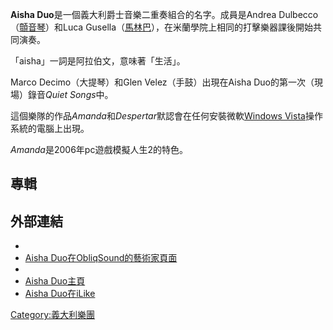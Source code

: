 {{unreferenced|time=2010-08-03T01:37:11+00:00}}
{{Infobox Musical artist
| Name  = Aisha Duo
| Background = group_or_band
| Origin = [[義大利|義大利]]
| Genre = [[爵士樂|爵士樂]]、[[室内乐|室内乐]], [[古典音乐|古典音乐]]
| Years_active = 1997–現在
| Label  = [[ObliqSound|ObliqSound]]
| URL = [http://www.obliqsound.com/artists/aishaduo.html Aisha Duo]
| Current_members = Andrea Dulbecco<br />Luca Gusella
| Past_members  = 
}}

'''Aisha Duo'''是一個義大利爵士音樂二重奏組合的名字。成員是Andrea Dulbecco（[[顫音琴|顫音琴]]）和Luca Gusella（[[馬林巴|馬林巴]]），在米蘭學院上相同的打擊樂器課後開始共同演奏。

「aisha」一詞是阿拉伯文，意味著「生活」。

Marco Decimo（大提琴）和Glen Velez（手鼓）出現在Aisha Duo的第一次（現場）錄音''Quiet Songs''中。

這個樂隊的作品''Amanda''和''Despertar''默認會在任何安裝微軟[[Windows_Vista|Windows Vista]]操作系統的電腦上出現。

''Amanda''是2006年pc遊戲模擬人生2的特色。

== 專輯 ==
{{lang|en|* 2005 - ''Quiet Songs'' ([[ObliqSound|ObliqSound]])
* ''All written by Aisha Duo except where noted.''
*# Beneath an Evening Sky ([[Ralph_Towner|Ralph Towner]])
*# Children’s Song N.1 ([[Chick_Corea|Chick Corea]])
*# Children’s Song N.2 (Chick Corea)
*# Children’s Song N.8 (Chick Corea)
*# Children’s Song N.9 (Chick Corea)
*# Children’s Song N.3 (Chick Corea)
*# Children’s Song N.20 (Chick Corea)
*# Children’s Song N.10 (Chick Corea)
*# Children’s Song N.14 (Chick Corea)
*# Prelude
*# Despertar
*# Sea, Subsurface
*# Ninna Nanna for Beppe Sciuto
*# Wind
*# Blanca
*# Tale
*# Amanda}}

==外部連結==
*{{YouTube|u=LucafabioGusella|Luca Gusella}}
*[http://www.obliqsound.com/artists/aishaduo.html Aisha Duo在ObliqSound的藝術家頁面]
*{{myspace|aishaduo|Aisha Duo}}
*[http://www.aishaduo.it Aisha Duo主頁] {{it icon}}
*[http://www.ilike.com/artist/aishaduo Aisha Duo在iLike]

{{Authority control}}
{{DEFAULTSORT:Aisha Duo}}
[[Category:義大利樂團|Category:義大利樂團]]